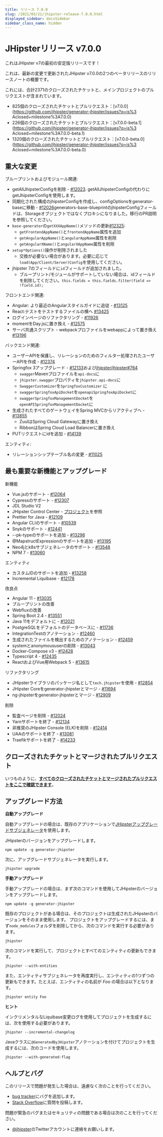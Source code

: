 ```yaml
---
title: リリース 7.0.0
slug: /2021/03/21/jhipster-release-7.0.0.html
displayed_sidebar: docsSidebar
sidebar_class_name: hidden
---
```


JHipsterリリース v7.0.0
==================

これはJHipster v7の最初の安定版リリースです！

これは、最新の変更で更新されたJHipster v7.0.0の2つのベータリリースのリリースノートの概要です。

これには、合計2371のクローズされたチケットと、メインプロジェクトのプルリクエストが含まれています。

- 825個のクローズされたチケットとプルリクエスト：[v7.0.0](https://github.com/jhipster/generator-jhipster/issues?q=is%3 Aclosed+milestone%3A7.0.0)
- 226個のクローズされたチケットとプルリクエスト：[v7.0.0-beta.1](https://github.com/jhipster/generator-jhipster/issues?q=is%3 Aclosed+milestone%3A7.0.0-beta.1)
- 1320個のクローズされたチケットとプルリクエスト：[v7.0.0-beta.0](https://github.com/jhipster/generator-jhipster/issues?q=is%3 Aclosed+milestone%3A7.0.0-beta.0)

重大な変更
------------

ブループリントおよびモジュール関連:
- getAllJhipsterConfigを削除 - [#12023](https://github.com/jhipster/generator-jhipster/issues/12023). getAllJhipsterConfigの代わりにgetJhipsterConfigを使用します。
- 同期化された構成のjhipsterConfigを作成し、configOptionsをgenerator-baseに移動 - [#12026](https://github.com/jhipster/generator-jhipster/pull/12026)generators-base-blueprintのjhipsterConfigフィールドは、Storageオブジェクトではなくプロキシになりました。移行のPR説明を参照してください。
- `base-generator`の`getXXXAppName()`メソッドの更新[#12325](https://github.com/jhipster/generator-jhipster/issues/12325):
  - `getFrontendAppName()`と`frontendAppName`属性を追加
  - `getAngularAppName()`と`angularAppName`属性を削除
  - `getAngularXName()`と`angularXAppName`属性を削除
- `setup*Options()`操作が削除されました
  - 交換が必要ない場合があります。必要に応じて`load(App/Client/Server)Config`を使用してください。
- jhipster 7のフィールドに`id`フィールドが追加されました。
  - ブループリント/モジュールがサポートしていない場合は、idフィールドを削除してください。`this.fields = this.fields.filter(field => !field.id);`

フロントエンド関連:
- Angular: より最近のAngularスタイルガイドに追従 - [#13125](https://github.com/jhipster/generator-jhipster/issues/13125)
- React:テストをテストするファイルの横へ [#13425](https://github.com/jhipster/generator-jhipster/issues/13425)
- ログインページのリファクタリング - [#11926](https://github.com/jhipster/generator-jhipster/pull/11926)
- momentをDay.jsに置き換え - [#12575](https://github.com/jhipster/generator-jhipster/issues/12575)
- サーバ共通スクリプト - webpackプロファイルをwebappによって置き換え [#13196](https://github.com/jhipster/generator-jhipster/pull/13196)

バックエンド関連:
- ユーザーAPIを保護し、リレーションのためのフィルター処理されたユーザーAPIを作成 - [#12374](https://github.com/jhipster/generator-jhipster/issues/12374)
- Springfox 3アップグレード - [#12133](https://github.com/jhipster/generator-jhipster/pull/12133)および[jhipster/jhipster#764](https://github.com/jhipster/jhipster/pull/764)
  - `swagger`Mavenプロファイルを`api-docs`に
  - `jhipster.swagger`プロパティを`jhipster.api-docs`に
  - `SwaggerCustomizer`を`SpringfoxCustomizer` に
  - `swaggerSpringfoxApiDocket`を`openapiSpringfoxApiDocket`に
  - `swaggerSpringfoxManagementDocket`を `openAPISpringfoxManagementDocket`に
- 生成されたすべてのゲートウェイをSpring MVCからリアクティブへ - [#13855](https://github.com/jhipster/generator-jhipster/issues/13855)
  - ZuulはSpring Cloud Gatewayに置き換え
  - RibbonはSpring Cloud Load Balancerに置き換え
- PUTリクエストにidを追加 - [#14139](https://github.com/jhipster/generator-jhipster/issues/14139)

エンティティ:
- リレーションシップテーブル名の変更 - [#11025](https://github.com/jhipster/generator-jhipster/issues/11025)

最も重要な新機能とアップグレード
-------------

新機能
- Vue.jsのサポート - [#12064](https://github.com/jhipster/generator-jhipster/pull/12064)
- Cypressのサポート - [#12307](https://github.com/jhipster/generator-jhipster/pull/12307)
- JDL Studio V2
- JHipster Control Center - [プロジェクト](https://github.com/jhipster/jhipster-control-center)を参照
- Prettier for Java - [#12109](https://github.com/jhipster/generator-jhipster/issues/12109)
- Angular CLIのサポート - [#10539](https://github.com/jhipster/generator-jhipster/issues/10539)
- Snykのサポート - [#12441](https://github.com/jhipster/generator-jhipster/issues/12441)
- --pk-typeのサポートを追加 - [#13296](https://github.com/jhipster/generator-jhipster/issues/13296)
- @MapstructExpressionのサポートを追加 - [#13195](https://github.com/jhipster/generator-jhipster/pull/13195)
- Neo4jとk8sサブジェネレータのサポート - [#13548](https://github.com/jhipster/generator-jhipster/pull/13548)
- NPM 7 - [#13060](https://github.com/jhipster/generator-jhipster/pull/13060)

エンティティ
- カスタムIDのサポートを追加 - [#13258](https://github.com/jhipster/generator-jhipster/pull/13258)
- Incremental Liquibase - [#12178](https://github.com/jhipster/generator-jhipster/issues/12178)

改良点
- Angular 11 - [#13035](https://github.com/jhipster/generator-jhipster/pull/13035)
- ブループリントの改善
- Webfluxの改善
- Spring Boot 2.4 - [#13551](https://github.com/jhipster/generator-jhipster/pull/13551)
- Java 11をデフォルトに - [#12021](https://github.com/jhipster/generator-jhipster/pull/12021)
- PostgreSQLをデフォルトのデータベースに - [#11736](https://github.com/jhipster/generator-jhipster/issues/11736)
- IntegrationTestのアノテーション - [#12460](https://github.com/jhipster/generator-jhipster/issues/12460)
- 生成されたファイルを検出するためのアノテーション - [#12459](https://github.com/jhipster/generator-jhipster/issues/12459)
- systemとanonymoususerの削除 - [#13043](https://github.com/jhipster/generator-jhipster/pull/13043)
- Docker-Compose v3 - [#12428](https://github.com/jhipster/generator-jhipster/issues/12428)
- Typescript 4 - [#12435](https://github.com/jhipster/generator-jhipster/pull/12435)
- ReactおよびVue用Webpack 5 - [#13615](https://github.com/jhipster/generator-jhipster/pull/13615)

リファクタリング
- JHipsterライブラリのパッケージ名として`tech.jhipster`を使用 - [#12854](https://github.com/jhipster/generator-jhipster/issues/12854)
- JHipster Coreをgenerator-jhipsterとマージ  - [#11694](https://github.com/jhipster/generator-jhipster/pull/11694)
- ng-jhipsterをgenerator-jhipsterとマージ - [#12909](https://github.com/jhipster/generator-jhipster/issues/12909)

削除
- 監査ページを削除 - [#12024](https://github.com/jhipster/generator-jhipster/pull/12024)
- Yarnサポートを終了 - [#12134](https://github.com/jhipster/generator-jhipster/pull/12134)
- 非推奨のJHipster Console (ELK)を削除 - [#12414](https://github.com/jhipster/generator-jhipster/pull/12414)
- UAAのサポートを終了 - [#13081](https://github.com/jhipster/generator-jhipster/issues/13081)
- Traefikサポートを終了 - [#14233](https://github.com/jhipster/generator-jhipster/issues/14233)


クローズされたチケットとマージされたプルリクエスト
------------
いつものように、__[すべてのクローズされたチケットとマージされたプルリクエストをここで確認できます](https://github.com/jhipster/generator-jhipster/issues?q=is%3Aclosed+milestone%3A7.0.0)__。

アップグレード方法
------------

**自動アップグレード**

自動アップグレードの場合は、既存のアプリケーションで[JHipsterアップグレードサブジェネレータ](/upgrading-an-application/)を使用します。

JHipsterのバージョンをアップグレードします。

```
npm update -g generator-jhipster
```

次に、アップグレードサブジェネレータを実行します。

```
jhipster upgrade
```

**手動アップグレード**

手動アップグレードの場合は、まず次のコマンドを使用してJHipsterのバージョンをアップグレードします。

```
npm update -g generator-jhipster
```

既存のプロジェクトがある場合は、そのプロジェクトは生成されたJHipsterのバージョンをそのまま使用します。
プロジェクトをアップグレードするには、まず`node_modules`フォルダを削除してから、次のコマンドを実行する必要があります。

```
jhipster
```

次のコマンドを実行して、プロジェクトとすべてのエンティティの更新もできます。

```
jhipster --with-entities
```

また、エンティティサブジェネレータを再度実行し、エンティティの1つずつの更新もできます。たとえば、エンティティの名前が _Foo_ の場合は以下となります。

```
jhipster entity Foo
```

**ヒント**

インクリメンタルなLiquibase変更ログを使用してプロジェクトを生成するには、次を使用する必要があります。

```
jhipster --incremental-changelog
```

Javaクラスに`@GeneratedByJHipster`アノテーションを付けてプロジェクトを生成するには、次のコードを使用します。

```
jhipster --with-generated-flag
```


ヘルプとバグ
--------------

このリリースで問題が発生した場合は、遠慮なく次のことを行ってください。

- [bug tracker](https://github.com/jhipster/generator-jhipster/issues?state=open)にバグを追加します。
- [Stack Overflow](http://stackoverflow.com/tags/jhipster/info)に質問を投稿します。

問題が緊急のバグまたはセキュリティの問題である場合は次のことを行ってください。

- [@jhipster](https://twitter.com/jhipster)のTwitterアカウントに連絡をお願いします。
